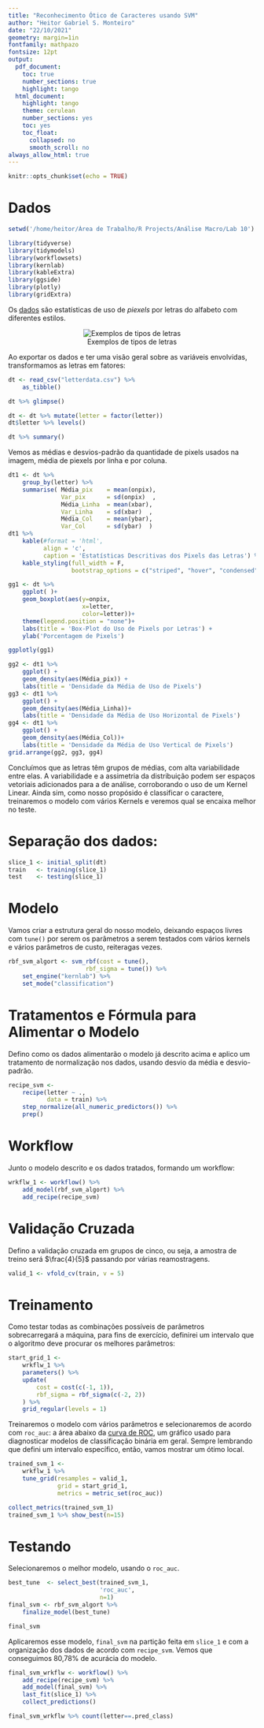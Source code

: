 ```yaml
---
title: "Reconhecimento Ótico de Caracteres usando SVM"
author: "Heitor Gabriel S. Monteiro"
date: "22/10/2021"
geometry: margin=1in
fontfamily: mathpazo
fontsize: 12pt
output:
  pdf_document:
    toc: true
    number_sections: true
    highlight: tango
  html_document:
    highlight: tango
    theme: cerulean
    number_sections: yes
    toc: yes
    toc_float:
      collapsed: no
      smooth_scroll: no
always_allow_html: true
---
```


```r
knitr::opts_chunk$set(echo = TRUE)
```

# Dados

```r
setwd('/home/heitor/Área de Trabalho/R Projects/Análise Macro/Lab 10')

library(tidyverse)
library(tidymodels)
library(workflowsets)
library(kernlab)
library(kableExtra)
library(ggside)
library(plotly)
library(gridExtra)
```


Os [dados](https://archive.ics.uci.edu/ml/datasets/letter+recognition) são estatísticas de uso de *piexels* por letras do alfabeto com diferentes estilos.

<center>

![Exemplos de tipos de letras](image.png)

</center>

Ao exportar os dados e ter uma visão geral sobre as variáveis envolvidas, transformamos as letras em fatores:

```r
dt <- read_csv("letterdata.csv") %>%
	as_tibble()

dt %>% glimpse()

dt <- dt %>% mutate(letter = factor(letter))
dt$letter %>% levels()

dt %>% summary()
```

Vemos as médias e desvios-padrão da quantidade de pixels usados na imagem, média de piexels por linha e por coluna.

```r
dt1 <- dt %>% 
	group_by(letter) %>%
	summarise( Média_pix    = mean(onpix),
			   Var_pix      = sd(onpix)  ,
			   Média_Linha  = mean(xbar),
			   Var_Linha    = sd(xbar)  ,
			   Média_Col    = mean(ybar),
			   Var_Col      = sd(ybar)  )
dt1 %>% 
	kable(#format = 'html',
		  align = 'c',
		  caption = 'Estatísticas Descritivas dos Pixels das Letras') %>% 
	kable_styling(full_width = F,
				  bootstrap_options = c("striped", "hover", "condensed", "responsive"))
```

```r
gg1 <- dt %>% 
	ggplot(	)+
	geom_boxplot(aes(y=onpix,
					 x=letter,
					 color=letter))+
	theme(legend.position = "none")+
	labs(title = 'Box-Plot do Uso de Pixels por Letras') +
	ylab('Porcentagem de Pixels')

ggplotly(gg1)
```

```r
gg2 <- dt1 %>%
	ggplot() +
	geom_density(aes(Média_pix)) +
	labs(title = 'Densidade da Média de Uso de Pixels')
gg3 <- dt1 %>%
	ggplot() +
	geom_density(aes(Média_Linha))+
	labs(title = 'Densidade da Média de Uso Horizontal de Pixels')
gg4 <- dt1 %>%
	ggplot() +
	geom_density(aes(Média_Col))+
	labs(title = 'Densidade da Média de Uso Vertical de Pixels')
grid.arrange(gg2, gg3, gg4)
```

Concluímos que as letras têm grupos de médias, com alta variabilidade entre elas. A variabilidade e a assimetria da distribuição podem ser espaços vetoriais adicionados para a de análise, corroborando o uso de um Kernel Linear. Ainda sim, como nosso propósido é classificar o caractere, treinaremos o modelo com vários Kernels e veremos qual se encaixa melhor no teste.

# Separação dos dados:
```r
slice_1 <- initial_split(dt)
train   <- training(slice_1)
test    <- testing(slice_1)
```

# Modelo

Vamos criar a estrutura geral do nosso modelo, deixando espaços livres com `tune()` por serem os parâmetros a serem testados com vários kernels e vários parâmetros de custo, reiteragas vezes.

```r
rbf_svm_algort <- svm_rbf(cost = tune(),
					  rbf_sigma = tune()) %>% 
	set_engine("kernlab") %>% 
	set_mode("classification")
```

# Tratamentos e Fórmula para Alimentar o Modelo

Defino como os dados alimentarão o modelo já descrito acima e aplico um tratamento de normalização nos dados, usando desvio da média e desvio-padrão.

```r
recipe_svm <- 
	recipe(letter ~ .,
		   data = train) %>%
	step_normalize(all_numeric_predictors()) %>% 
	prep()
```

# Workflow

Junto o modelo descrito e os dados tratados, formando um workflow:

```r
wrkflw_1 <- workflow() %>%  
	add_model(rbf_svm_algort) %>% 
	add_recipe(recipe_svm)
```

# Validação Cruzada

Defino a validação cruzada em grupos de cinco, ou seja, a amostra de treino será $\frac{4}{5}$ passando por várias reamostragens.

```r
valid_1 <- vfold_cv(train, v = 5)
```

# Treinamento

Como testar todas as combinações possíveis de parâmetros sobrecarregará a máquina, para fins de exercício, definirei um intervalo que o algoritmo deve procurar os melhores parâmetros:

```r
start_grid_1 <-
	wrkflw_1 %>% 
	parameters() %>% 
	update(
		cost = cost(c(-1, 1)),
		rbf_sigma = rbf_sigma(c(-2, 2))
	) %>% 
	grid_regular(levels = 1)
```

Treinaremos o modelo com vários parâmetros e selecionaremos de acordo com `roc_auc`: a área abaixo da [curva de ROC](https://en.wikipedia.org/wiki/Receiver_operating_characteristic), um gráfico usado para diagnosticar modelos de classificação binária em geral. Sempre lembrando que defini um intervalo específico, então, vamos mostrar um ótimo local.

```r
trained_svm_1 <- 
	wrkflw_1 %>% 
	tune_grid(resamples = valid_1,
			  grid = start_grid_1,
			  metrics = metric_set(roc_auc))

collect_metrics(trained_svm_1)
trained_svm_1 %>% show_best(n=15)
```

# Testando

Selecionaremos o melhor modelo, usando o `roc_auc`.

```r
best_tune  <- select_best(trained_svm_1,
						  'roc_auc',
						  n=1)
final_svm <- rbf_svm_algort %>%
	finalize_model(best_tune)

final_svm
```

Aplicaremos esse modelo, `final_svm` na partição feita em `slice_1` e com a organização dos dados de acordo com `recipe_svm`. Vemos que conseguimos 80,78% de acurácia do modelo.

```r
final_svm_wrkflw <- workflow() %>% 
	add_recipe(recipe_svm) %>% 
	add_model(final_svm) %>% 
	last_fit(slice_1) %>% 
	collect_predictions()

final_svm_wrkflw %>% count(letter==.pred_class)
```







